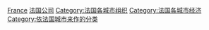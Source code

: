 [[Category:各国各城市公司|France]]
[[Category:法国公司|]]
[[Category:法国各城市组织|Category:法国各城市组织]]
[[Category:法国各城市经济|Category:法国各城市经济]]
[[Category:依法国城市来作的分类|Category:依法国城市来作的分类]]